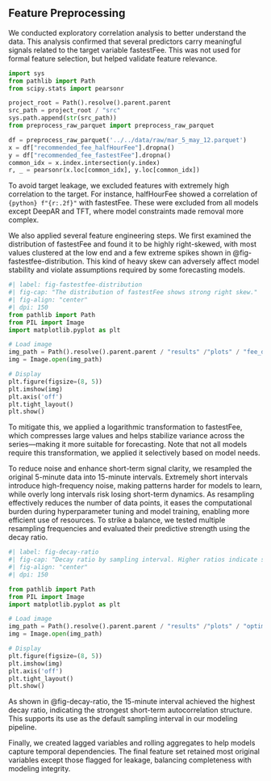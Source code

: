 ## Feature Preprocessing

We conducted exploratory correlation analysis to better understand the data. This analysis confirmed that several predictors carry meaningful signals related to the target variable fastestFee. This was not used for formal feature selection, but helped validate feature relevance.

```python
import sys
from pathlib import Path
from scipy.stats import pearsonr

project_root = Path().resolve().parent.parent
src_path = project_root / "src"
sys.path.append(str(src_path))
from preprocess_raw_parquet import preprocess_raw_parquet

df = preprocess_raw_parquet('../../data/raw/mar_5_may_12.parquet')
x = df["recommended_fee_halfHourFee"].dropna()
y = df["recommended_fee_fastestFee"].dropna()
common_idx = x.index.intersection(y.index)
r, _ = pearsonr(x.loc[common_idx], y.loc[common_idx])
```

To avoid target leakage, we excluded features with extremely high correlation to the target. For instance, halfHourFee showed a correlation of `{python} f"{r:.2f}"` with fastestFee. These were excluded from all models except DeepAR and TFT, where model constraints made removal more complex.

We also applied several feature engineering steps. We first examined the distribution of fastestFee and found it to be highly right-skewed, with most values clustered at the low end and a few extreme spikes shown in @fig-fastestfee-distribution. This kind of heavy skew can adversely affect model stability and violate assumptions required by some forecasting models.

```python
#| label: fig-fastestfee-distribution
#| fig-cap: "The distribution of fastestFee shows strong right skew."
#| fig-align: "center"
#| dpi: 150
from pathlib import Path
from PIL import Image
import matplotlib.pyplot as plt

# Load image
img_path = Path().resolve().parent.parent / "results" /"plots" / "fee_distribution.png"
img = Image.open(img_path)

# Display
plt.figure(figsize=(8, 5))
plt.imshow(img)
plt.axis('off')
plt.tight_layout()
plt.show()
```

To mitigate this, we applied a logarithmic transformation to fastestFee, which compresses large values and helps stabilize variance across the series—making it more suitable for forecasting. Note that not all models require this transformation, we applied it selectively based on model needs.

To reduce noise and enhance short-term signal clarity, we resampled the original 5-minute data into 15-minute intervals. Extremely short intervals introduce high-frequency noise, making patterns harder for models to learn, while overly long intervals risk losing short-term dynamics. As resampling effectively reduces the number of data points, it eases the computational burden during hyperparameter tuning and model training, enabling more efficient use of resources. To strike a balance, we tested multiple resampling frequencies and evaluated their predictive strength using the decay ratio.

```python
#| label: fig-decay-ratio
#| fig-cap: "Decay ratio by sampling interval. Higher ratios indicate stronger AR(1)-like structure and better short-term predictability."
#| fig-align: "center"
#| dpi: 150

from pathlib import Path
from PIL import Image
import matplotlib.pyplot as plt

# Load image
img_path = Path().resolve().parent.parent / "results" /"plots" / "optimal_interval.png"
img = Image.open(img_path)

# Display
plt.figure(figsize=(8, 5))
plt.imshow(img)
plt.axis('off')
plt.tight_layout()
plt.show()
```

As shown in @fig-decay-ratio, the 15-minute interval achieved the highest decay ratio, indicating the strongest short-term autocorrelation structure. This supports its use as the default sampling interval in our modeling pipeline.

Finally, we created lagged variables and rolling aggregates to help models capture temporal dependencies. The final feature set retained most original variables except those flagged for leakage, balancing completeness with modeling integrity.

